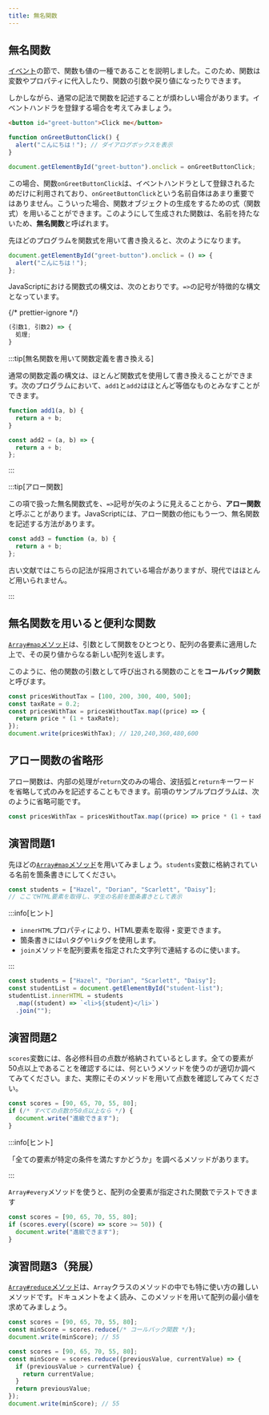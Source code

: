 ```yaml
---
title: 無名関数
---
```


## 無名関数

[イベント](/docs/trial-session/events/)の節で、関数も値の一種であることを説明しました。このため、関数は変数やプロパティに代入したり、関数の引数や戻り値になったりできます。

しかしながら、通常の記法で関数を記述することが煩わしい場合があります。イベントハンドラを登録する場合を考えてみましょう。

```html title="index.html"
<button id="greet-button">Click me</button>
```

```javascript title="script.js"
function onGreetButtonClick() {
  alert("こんにちは！"); // ダイアログボックスを表示
}

document.getElementById("greet-button").onclick = onGreetButtonClick;
```

<ViewSource url={import.meta.url} path="_samples/normal-event-handler" />

この場合、関数`onGreetButtonClick`は、イベントハンドラとして登録されるためだけに利用されており、`onGreetButtonClick`という名前自体はあまり重要ではありません。こういった場合、関数オブジェクトの生成をするための式（関数式）を用いることができます。このようにして生成された関数は、名前を持たないため、**無名関数**と呼ばれます。

先ほどのプログラムを関数式を用いて書き換えると、次のようになります。

```javascript title="script.js"
document.getElementById("greet-button").onclick = () => {
  alert("こんにちは！");
};
```

<ViewSource url={import.meta.url} path="_samples/using-anonymous-function" />

JavaScriptにおける関数式の構文は、次のとおりです。`=>`の記号が特徴的な構文となっています。

{/* prettier-ignore */}
```javascript
(引数1, 引数2) => {
  処理;
}
```

:::tip[無名関数を用いて関数定義を書き換える]

通常の関数定義の構文は、ほとんど関数式を使用して書き換えることができます。次のプログラムにおいて、`add1`と`add2`はほとんど等価なものとみなすことができます。

```javascript
function add1(a, b) {
  return a + b;
}

const add2 = (a, b) => {
  return a + b;
};
```

:::

:::tip[アロー関数]

この項で扱った無名関数式を、`=>`記号が矢のように見えることから、<Term>**アロー関数**</Term>と呼ぶことがあります。JavaScriptには、アロー関数の他にもう一つ、無名関数を記述する方法があります。

```javascript
const add3 = function (a, b) {
  return a + b;
};
```

古い文献ではこちらの記法が採用されている場合がありますが、現代ではほとんど用いられません。

:::

## 無名関数を用いると便利な関数

[`Array#map`メソッド](https://developer.mozilla.org/ja/docs/Web/JavaScript/Reference/Global_Objects/Array/map)は、引数として関数をひとつとり、配列の各要素に適用した上で、その戻り値からなる新しい配列を返します。

このように、他の関数の引数として呼び出される関数のことを<Term>**コールバック関数**</Term>と呼びます。

```javascript
const pricesWithoutTax = [100, 200, 300, 400, 500];
const taxRate = 0.2;
const pricesWithTax = pricesWithoutTax.map((price) => {
  return price * (1 + taxRate);
});
document.write(pricesWithTax); // 120,240,360,480,600
```

## アロー関数の省略形

アロー関数は、内部の処理が`return`文のみの場合、波括弧と`return`キーワードを省略して式のみを記述することもできます。前項のサンプルプログラムは、次のように省略可能です。

```javascript
const pricesWithTax = pricesWithoutTax.map((price) => price * (1 + taxRate));
```

## 演習問題1

先ほどの[`Array#map`メソッド](https://developer.mozilla.org/ja/docs/Web/JavaScript/Reference/Global_Objects/Array/map)を用いてみましょう。`students`変数に格納されている名前を箇条書きにしてください。

```javascript
const students = ["Hazel", "Dorian", "Scarlett", "Daisy"];
// ここでHTML要素を取得し、学生の名前を箇条書きとして表示
```

:::info[ヒント]

- `innerHTML`プロパティにより、HTML要素を取得・変更できます。
- 箇条書きには`ul`タグや`li`タグを使用します。
- `join`メソッドを配列要素を指定された文字列で連結するのに使います。

:::

<Answer title="箇条書き">

```javascript
const students = ["Hazel", "Dorian", "Scarlett", "Daisy"];
const studentList = document.getElementById("student-list");
studentList.innerHTML = students
  .map((student) => `<li>${student}</li>`)
  .join("");
```

<ViewSource url={import.meta.url} path="_samples/map" />

</Answer>

## 演習問題2

`scores`変数には、各必修科目の点数が格納されているとします。全ての要素が50点以上であることを確認するには、何というメソッドを使うのが適切か調べてみてください。また、実際にそのメソッドを用いて点数を確認してみてください。

```javascript
const scores = [90, 65, 70, 55, 80];
if (/* すべての点数が50点以上なら */) {
  document.write("進級できます");
}
```

:::info[ヒント]

「全ての要素が特定の条件を満たすかどうか」を調べるメソッドがあります。

:::

<Answer title="進級可能？">

`Array#every`メソッドを使うと、配列の全要素が指定された関数でテストできます

```javascript
const scores = [90, 65, 70, 55, 80];
if (scores.every((score) => score >= 50)) {
  document.write("進級できます");
}
```

<ViewSource url={import.meta.url} path="_samples/every" />

</Answer>

## 演習問題3（発展）

[`Array#reduce`メソッド](https://developer.mozilla.org/ja/docs/Web/JavaScript/Reference/Global_Objects/Array/reduce)は、`Array`クラスのメソッドの中でも特に使い方の難しいメソッドです。ドキュメントをよく読み、このメソッドを用いて配列の最小値を求めてみましょう。

```javascript
const scores = [90, 65, 70, 55, 80];
const minScore = scores.reduce(/* コールバック関数 */);
document.write(minScore); // 55
```

<Answer title="Array#reduce メソッドの使い方">

```javascript
const scores = [90, 65, 70, 55, 80];
const minScore = scores.reduce((previousValue, currentValue) => {
  if (previousValue > currentValue) {
    return currentValue;
  }
  return previousValue;
});
document.write(minScore); // 55
```

<ViewSource url={import.meta.url} path="_samples/reduce" />

</Answer>
